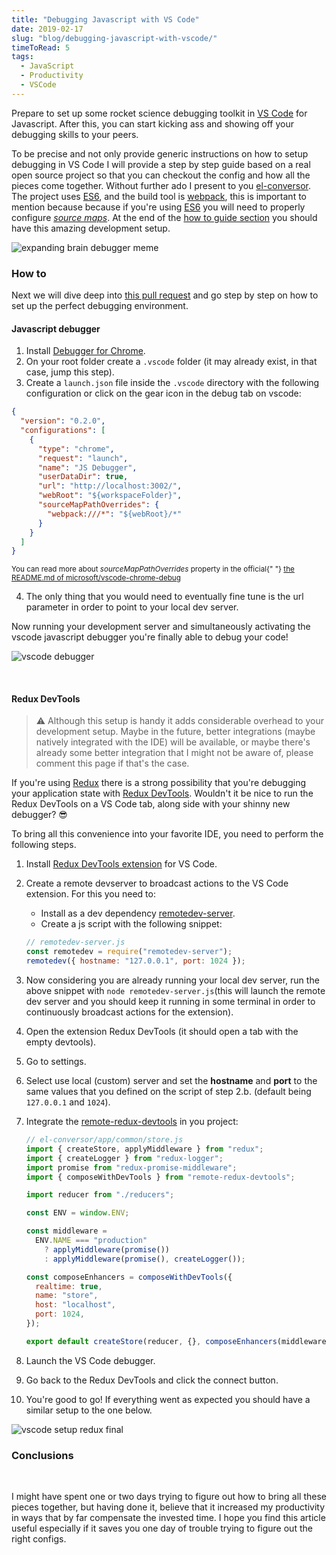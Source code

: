 ```yaml
---
title: "Debugging Javascript with VS Code"
date: 2019-02-17
slug: "blog/debugging-javascript-with-vscode/"
timeToRead: 5
tags:
  - JavaScript
  - Productivity
  - VSCode
---
```



<ScrollToTopButton />

Prepare to set up some rocket science debugging toolkit in <a href="https://code.visualstudio.com/" target="_blank" title="visual studio code is a lightweight but powerful source code editor which runs on your desktop">VS Code</a> for Javascript. After this, you can start kicking ass and showing off your debugging skills to your peers.

<GIF name="vscode-debug-1" alt="vscode debugging animation" />
<Caption gif={true} />

To be precise and not only provide generic instructions on how to setup debugging in VS Code I will provide a step by step guide based on a real open source project so that you can checkout the config and how all the pieces come together. Without further ado I present to you <a href="https://github.com/danielcaldas/el-conversor" target="_blank" title="a number to word list converter as a node backend and react/redux fronted">el-conversor</a>. The project uses <a href="https://www.ecma-international.org/publications/standards/Ecma-262.htm" target="_blank" title="standard ecma-262">ES6</a>, and the build tool is <a href="https://webpack.js.org/" target="_blank" title="bundle your scripts">webpack</a>, this is important to mention because because if you're using <a href="https://www.ecma-international.org/publications/standards/Ecma-262.htm" target="_blank" title="standard ecma-262">ES6</a> you will need to properly configure <a href="https://developer.mozilla.org/en-US/docs/Tools/Debugger/How_to/Use_a_source_map" target="_blank" title="Use a source map - Firefox Developer Tools | MDN">_source maps_</a>. At the end of the [how to guide section](#how-to) you should have this amazing development setup.

![expanding brain debugger meme](./images/expanding-brain.jpg "expanding brain debugger meme")

<Caption source="https://imgflip.com/memegenerator/Expanding-Brain" />

### How to

Next we will dive deep into <a href="https://github.com/danielcaldas/el-conversor/pull/14" target="_blank" title="feature/setup vscode debugging">this pull request</a> and go step by step on how to set up the perfect debugging environment.

#### Javascript debugger

1. Install <a href="https://marketplace.visualstudio.com/items?itemName=msjsdiag.debugger-for-chrome" target="_blank" title="debug your javascript code in the Chrome browser, or any other target that supports the chrome debugger protocol">Debugger for Chrome</a>.
2. On your root folder create a `.vscode` folder (it may already exist, in that case, jump this step).
3. Create a `launch.json` file inside the `.vscode` directory with the following configuration or click on the gear icon in the debug tab on vscode:

```json:title=.vscode/launch.json
{
  "version": "0.2.0",
  "configurations": [
    {
      "type": "chrome",
      "request": "launch",
      "name": "JS Debugger",
      "userDataDir": true,
      "url": "http://localhost:3002/",
      "webRoot": "${workspaceFolder}",
      "sourceMapPathOverrides": {
        "webpack:///*": "${webRoot}/*"
      }
    }
  ]
}
```

<small>
  You can read more about <i>sourceMapPathOverrides</i> property in the official{" "}
  <a
    href="https://github.com/Microsoft/vscode-chrome-debug/blob/master/README.md#sourcemaps"
    target="_blank"
    title="microsoft/vscode-chrome-debug README.md"
  >
    the README.md of microsoft/vscode-chrome-debug
  </a>
</small>

4. The only thing that you would need to eventually fine tune is the url parameter in order to point to your local dev server.

Now running your development server and simultaneously activating the vscode javascript debugger you're finally able to debug your code!

![vscode debugger](./images/vscode-debugger-part-1.png "vscode debugger javascript")

<Caption />

<br />

#### Redux DevTools

> ⚠️ Although this setup is handy it adds considerable overhead to your development setup. Maybe in the future, better integrations (maybe natively integrated with the IDE) will be available, or maybe there's already some better integration that I might not be aware of, please comment this page if that's the case.

If you're using <a href="https://redux.js.org/" target="_blank" title="a predictable state container for javascript apps">Redux</a> there is a strong possibility that you're debugging your application state with <a href="https://marketplace.visualstudio.com/items?itemName=jingkaizhao.vscode-redux-devtools" target="_blank" title="vscode redux devtools wrapper">Redux DevTools</a>. Wouldn't it be nice to run the Redux DevTools on a VS Code tab, along side with your shinny new debugger? 😎

To bring all this convenience into your favorite IDE, you need to perform the following steps.

1. Install <a href="https://marketplace.visualstudio.com/items?itemName=jingkaizhao.vscode-redux-devtools" target="_blank" title="visual studio code extension to include remotedev-app into editor">Redux DevTools extension</a> for VS Code.
2. Create a remote devserver to broadcast actions to the VS Code extension. For this you need to:
   - Install as a dev dependency <a href="https://www.npmjs.com/package/remotedev-server" target="_blank" title="bridge for communicating with an application remotely via redux devtools extension, remote redux devtools or remotedev">remotedev-server</a>.
   - Create a js script with the following snippet:
   ```javascript
   // remotedev-server.js
   const remotedev = require("remotedev-server");
   remotedev({ hostname: "127.0.0.1", port: 1024 });
   ```
3. Now considering you are already running your local dev server, run the above snippet with `node remotedev-server.js`(this will launch the remote dev server and you should keep it running in some terminal in order to continuously broadcast actions for the extension).
4. Open the extension Redux DevTools (it should open a tab with the empty devtools).
5. Go to settings.
6. Select use local (custom) server and set the **hostname** and **port** to the same values that you defined on the script of step 2.b. (default being `127.0.0.1` and `1024`).
7. Integrate the <a href="https://github.com/zalmoxisus/remote-redux-devtools" target="_blank" title="redux devtools remotely">remote-redux-devtools</a> in you project:

   ```javascript
   // el-conversor/app/common/store.js
   import { createStore, applyMiddleware } from "redux";
   import { createLogger } from "redux-logger";
   import promise from "redux-promise-middleware";
   import { composeWithDevTools } from "remote-redux-devtools";

   import reducer from "./reducers";

   const ENV = window.ENV;

   const middleware =
     ENV.NAME === "production"
       ? applyMiddleware(promise())
       : applyMiddleware(promise(), createLogger());

   const composeEnhancers = composeWithDevTools({
     realtime: true,
     name: "store",
     host: "localhost",
     port: 1024,
   });

   export default createStore(reducer, {}, composeEnhancers(middleware));
   ```

8. Launch the VS Code debugger.
9. Go back to the Redux DevTools and click the connect button.
10. You're good to go! If everything went as expected you should have a similar setup to the one below.

![vscode setup redux final](./images/vscode-debugger-part-2.png "vscode setup redux final")

<Caption />

### Conclusions

<br />

<GIF name="vscode-debug-2" alt="vscode debugging animation redux" />
<Caption gif={true} />

I might have spent one or two days trying to figure out how to bring all these pieces together, but having done it, believe that it increased my productivity in ways that by far compensate the invested time. I hope you find this article useful especially if it saves you one day of trouble trying to figure out the right configs.
